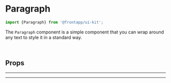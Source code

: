 
<Meta title="Text/Paragraph" of={Paragraph} />

# Paragraph

<Canvas>
  <Story id="text-paragraph--basic" />
</Canvas>

```typescript
import {Paragraph} from '@frontapp/ui-kit';
```

The `Paragraph` component is a simple component that you can wrap around any text to style it in
a standard way. 

<br />

## Props

<ArgsTable of={Paragraph} />

<hr /><hr />